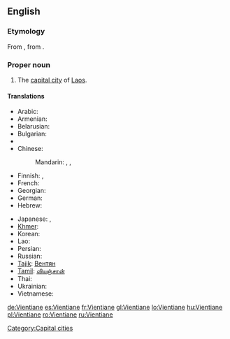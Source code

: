 {{wikipedia}}
==English==

===Etymology===
From {{etyl|fr}} {{term|Vientiane|lang=fr}}, from {{etyl|lo}} {{term|ວຽງຈັນ|tr=wiang-can|sc=Laoo}}.

===Proper noun===
{{en-proper noun}}

# The [[capital city]] of [[Laos]].

====Translations====
{{trans-top|capital of Laos}}
* Arabic: {{t|ar|فيانتيان|m|tr=Fiyantiyaan|sc=Arab}}
* Armenian: {{t|hy|Վյենտյան|tr=Vyentyan|sc=Armn}}
* Belarusian: {{t|be|Віенцьян|m|tr=Vijencján|sc=Cyrl}}
* Bulgarian: {{t|bg|Виентян|m|tr=Vientján|sc=Cyrl}}
* {{trreq|Burmese}}
* Chinese:
*: Mandarin: {{t|zh|永珍|tr=Yǒngzhēn|sc=Hani}}, {{t|zh|萬象|sc=Hani}},  {{t|zh|万象|tr=Wànxiàng|sc=Hani}}
* Finnish: {{t-|fi|Vientiane}}, {{t-|fi|Viangchan}}
* French: {{t+|fr|Vientiane}}
* Georgian: {{t|ka|ვიენტიანი|tr=vientiani|sc=Geor}}
* German: {{t|de|Vientiane|n}}
* Hebrew: {{t|he|ויינטיאן|sc=Hebr}}
{{trans-mid}}
* Japanese: {{t|ja|ビエンチャン|tr=Bienchan|sc=Jpan}},  {{t|ja|ヴィエンチャン|tr=Vienchan|sc=Jpan}}
* [[Khmer]]: {{t|km|ខេត្ត​វៀងច័ន្ទន៍|tr=grong wiang jan|sc=Khmr}}
* Korean: {{t|ko|비엔티안|tr=Biantian|sc=Kore}}
* Lao: {{t-|lo|ວຽງຈັນ|tr=wiang-can|sc=Laoo|xs=Lao}}
* Persian: {{t|fa|وینتیان|tr=ventiân|sc=fa-Arab}}
* Russian: {{t|ru|Вьентьян|m|tr=V'jentján|sc=Cyrl}}
* [[Tajik]]: [[Вентян]]
* [[Tamil]]: [[வியஞ்சான்]]
* Thai: {{t|th|เวียงจันทน์|tr=wiang jan|sc=Thai}}
* Ukrainian: {{t|uk|В'єнтьян|m|tr=V'jentján|sc=Cyrl}}
* Vietnamese: {{t|vi|Viêng Chăn|xs=Vietnamese}}
{{trans-bottom}}

[[Category:Capital cities]]

[[de:Vientiane]]
[[es:Vientiane]]
[[fr:Vientiane]]
[[gl:Vientiane]]
[[lo:Vientiane]]
[[hu:Vientiane]]
[[pl:Vientiane]]
[[ro:Vientiane]]
[[ru:Vientiane]]